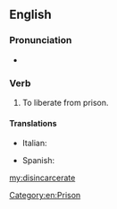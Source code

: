 ==English==

===Pronunciation===
* {{audio|en-us-disincarcerate.ogg|Audio (US)|lang=en}}

===Verb===
{{en-verb|disincarcerat}}

# {{lb|en|obsolete}} To liberate from prison.

====Translations====
{{trans-top|liberate from prison}}
* Italian: {{t+|it|scarcerare}}
{{trans-mid}}
* Spanish: {{t|es|desincarcerar}}
{{trans-bottom}}

[[my:disincarcerate]]
[[Category:en:Prison]]